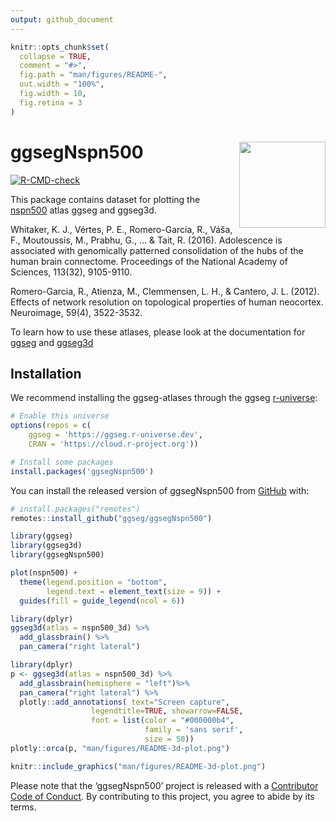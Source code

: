 ```yaml
---
output: github_document
---
```


<!-- README.md is generated from README.Rmd. Please edit that file -->

```r
knitr::opts_chunk$set(
  collapse = TRUE,
  comment = "#>",
  fig.path = "man/figures/README-",
  out.width = "100%",
  fig.width = 10, 
  fig.retina = 3
)
```

# ggsegNspn500 <img src='man/figures/logo.png' align="right" height="138.5" />

<!-- badges: start -->
[![R-CMD-check](https://github.com/ggseg/ggsegNspn500/workflows/R-CMD-check/badge.svg)](https://github.com/ggseg/ggsegNspn500/actions)
<!-- badges: end -->

This package contains dataset for plotting the [nspn500](add url here) atlas ggseg and ggseg3d. 

Whitaker, K. J., Vértes, P. E., Romero-Garcia, R., Váša, F., Moutoussis, M., Prabhu, G., ... & Tait, R. (2016). Adolescence is associated with genomically patterned consolidation of the hubs of the human brain connectome. Proceedings of the National Academy of Sciences, 113(32), 9105-9110.

Romero-Garcia, R., Atienza, M., Clemmensen, L. H., & Cantero, J. L. (2012). Effects of network resolution on topological properties of human neocortex. Neuroimage, 59(4), 3522-3532.

To learn how to use these atlases, please look at the documentation for [ggseg](https://ggseg.github.io/ggseg/) and [ggseg3d](https://ggseg.github.io/ggseg3d)

## Installation

We recommend installing the ggseg-atlases through the ggseg [r-universe](https://ggseg.r-universe.dev/ui#builds):

```r
# Enable this universe
options(repos = c(
    ggseg = 'https://ggseg.r-universe.dev',
    CRAN = 'https://cloud.r-project.org'))

# Install some packages
install.packages('ggsegNspn500')
```

You can install the released version of ggsegNspn500 from [GitHub](https://github.com/) with:

``` r
# install.packages("remotes")
remotes::install_github("ggseg/ggsegNspn500")
```

```r
library(ggseg)
library(ggseg3d)
library(ggsegNspn500)

plot(nspn500) +
  theme(legend.position = "bottom", 
        legend.text = element_text(size = 9)) +
  guides(fill = guide_legend(ncol = 6))

```

```r
library(dplyr)
ggseg3d(atlas = nspn500_3d) %>% 
  add_glassbrain() %>% 
  pan_camera("right lateral")
```

```r
library(dplyr)
p <- ggseg3d(atlas = nspn500_3d) %>%
  add_glassbrain(hemisphere = "left")%>%
  pan_camera("right lateral") %>%
  plotly::add_annotations( text="Screen capture",
                  legendtitle=TRUE, showarrow=FALSE,
                  font = list(color = "#000000b4",
                              family = 'sans serif',
                              size = 50))
plotly::orca(p, "man/figures/README-3d-plot.png")
```

```r
knitr::include_graphics("man/figures/README-3d-plot.png")
```

Please note that the 'ggsegNspn500' project is released with a
[Contributor Code of Conduct](CODE_OF_CONDUCT.md).
By contributing to this project, you agree to abide by its terms.
